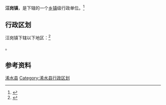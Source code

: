 {{中国乡级行政区|42/11/25/103/000}}

'''汪岗镇'''，是{{PRC admin/fullname|42/11/25/103/000|3}}下辖的一个[[乡镇|乡镇]]级行政单位。<ref>{{PRC admin/ref sgc|{{PRC admin/parent|42/11/25/103/000}}}}</ref>

== 行政区划 ==

汪岗镇下辖以下地区：<ref>{{PRC admin/ref sgc|42/11/25/103/000}}</ref>

{{PRC admin/children|42/11/25/103/000}}。

== 参考资料 ==

{{reflist}}

{{湖北省黄冈市浠水县行政区划}}
{{湖北行政区划小作品}}
[[Category:黄冈建制镇|浠水县]]
[[Category:浠水县行政区划|Category:浠水县行政区划]]